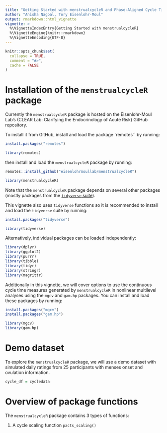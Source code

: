 ```yaml
---
title: "Getting Started with menstrualcycleR and Phase-Aligned Cycle Time Scaling (PACTS)"
author: "Anisha Nagpal, Tory Eisenlohr-Moul"
output: rmarkdown::html_vignette
vignette: >
  %\VignetteIndexEntry{Getting Started with menstrualcycleR}
  %\VignetteEngine{knitr::rmarkdown}
  %\VignetteEncoding{UTF-8}
---
```


```r
knitr::opts_chunk$set(
  collapse = TRUE,
  comment = "#>", 
  cache = FALSE
)
```

# Installation of the `menstrualcycleR` package

Currently the `menstrualcycleR` package is hosted on the Eisenlohr-Moul Lab's (CLEAR Lab: Clarifying the Endocrinology of Acute Risk) GitHub repository. 

To install it from GitHub, install and load the package `remotes`` by running: 

```r
install.packages("remotes")
```

```r
library(remotes)
```

then install and load the `menstrualcycleR` package by running: 

```r
remotes::install_github("eisenlohrmoullab/menstrualcycleR")
```

```r
library(menstrualcycleR)
```

Note that the `menstrualcycleR` package depends on several other packages (mostly packages from the [`tidyverse` suite](https://www.tidyverse.org/)).

This vignette also uses `tidyverse` functions so it is recommended to install and load the `tidyverse` suite by running:


```r
install.packages("tidyverse")
```


```r
library(tidyverse)
```

Alternatively, individual packages can be loaded independently:

```r
library(dplyr)
library(ggplot2)
library(purrr)
library(tibble)
library(tidyr)
library(stringr)
library(magrittr)
```


Additionally in this vignette, we will cover options to use the continuous cycle time measures generated by `menstrualcycleR` in nonlinear multilevel analyses using the `mgcv` and `gam.hp` packages. You can install and load these packages by running: 

```r
install.packages("mgcv")
install.packages("gam.hp")
```

```r
library(mgcv)
library(gam.hp)
```

# Demo dataset 

To explore the `menstrualcycleR` package, we will use a demo dataset with simulated daily ratings from 25 participants with menses onset and ovulation information. 

```r
cycle_df = cycledata
```


# Overview of package functions 

The `menstrualcycleR` package contains 3 types of functions: 

1. A cycle scaling function `pacts_scaling()`

```r

```









